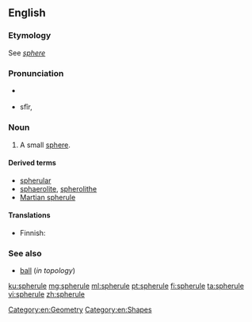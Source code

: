 ==English==

===Etymology===
See ''[[sphere]]''

===Pronunciation===
* {{a|RP}} {{IPA|lang=en|/sfɪəruːl/}}
* {{a|US}} sfîr, {{IPA|lang=en|/sfɪrjuːl/}}

===Noun===
{{wikipedia|Martian spherules}}
{{en-noun}}

# A small [[sphere]].

====Derived terms====
* [[spherular]]
* [[sphaerolite]], [[spherolithe]]
* [[Martian spherule]]

====Translations====
{{trans-top|small sphere}}
* Finnish: {{t|fi|pallonen}}
{{trans-mid}}
{{trans-bottom}}

===See also===
* [[ball]] (''in topology'')

[[Category:en:Geometry]]
[[Category:en:Shapes]]

[[ku:spherule]]
[[mg:spherule]]
[[ml:spherule]]
[[pt:spherule]]
[[fi:spherule]]
[[ta:spherule]]
[[vi:spherule]]
[[zh:spherule]]